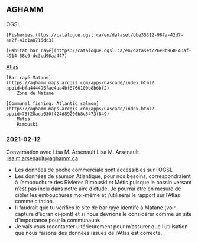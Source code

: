 ##  AGHAMM


OGSL

    [Fisheries](ttps://catalogue.ogsl.ca/en/dataset/bbe35312-987a-42d7-ae2f-41c1a0715dc3)

    [Habitat bar rayé](https://catalogue.ogsl.ca/en/dataset/26e8b968-43af-4914-88c9-dc3cd90aa447)

[Atlas](http://atlas.aghamm.ca/)

    [Bar rayé Matane](https://aghamm.maps.arcgis.com/apps/Cascade/index.html?appid=bfa444495fae4aa4bf8760100b8b6bf2)
        Zone de Matane

    [Communal fishing: Atlantic salmon](https://aghamm.maps.arcgis.com/apps/Cascade/index.html?appid=73f20ada030f424d89200b8c5473f849)
        Métis
        Rimouski


### 2021-02-12

Conversation avec Lisa M. Arsenault
Lisa M. Arsenault <lisa.m.arsenault@aghamm.ca>

- Les données de pêche commerciale sont accessibles sur l’OGSL
- Les données de saumon Atlantique, pour nos besoins, correspondraient à l’embouchure des Rivières Rimouski et Métis puisque le bassin versant n’est pas inclu dans notre aire d’étude. Je pourrai être en mesure de cibler les embouchures moi-même et j’utiliserai le rapport sur l’Atlas comme citation.
- Il faudrait que tu vérifies le site de bar rayé identifé à Matane (voir capture d’écran ci-joint) et si nous devrions le considérer comme un site d’importance pour la communauté.
- Je vais vous recontacter ultérieurement pour m’assurer que l’utilisation que nous faisons des données issues de l’Atlas est correcte.

